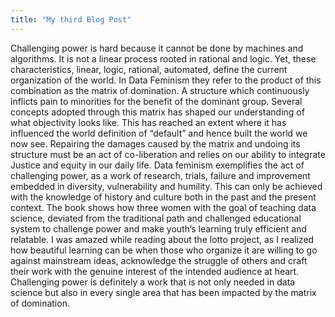 ```yaml
---
title: "My third Blog Post"
---
```


Challenging power is hard because it cannot be done by machines and algorithms. It is not a linear process rooted in rational and logic. Yet, these characteristics, linear, logic, rational, automated, define the current organization of the world.  In Data Feminism they refer to the product of this combination as the matrix of domination. A structure which continuously inflicts pain to minorities for the benefit of the dominant group.
Several concepts adopted through this matrix has shaped our understanding of what objectivity looks like. This has reached an extent where it has influenced the world definition of “default” and hence built the world we now see. Repairing the damages caused by the matrix and undoing its structure must be an act of co-liberation and relies on our ability to integrate Justice and equity in our daily life. 
Data feminism exemplifies the act of challenging power, as a work of research, trials, failure and improvement embedded in diversity, vulnerability and humility. This can only be achieved with the knowledge of history and culture both in the past and the present context. 
The book shows how three women with the goal of teaching data science, deviated from the traditional path and challenged educational system to challenge power and make youth’s learning truly efficient and relatable.
I was amazed while reading about the lotto project, as I realized how beautiful learning can be when those who organize it are willing to go against mainstream ideas, acknowledge the struggle of others and craft their work with the genuine interest of the intended audience at heart. Challenging power is definitely a work that is not only needed in data science but also in every single area that has been impacted by the matrix of domination.  

